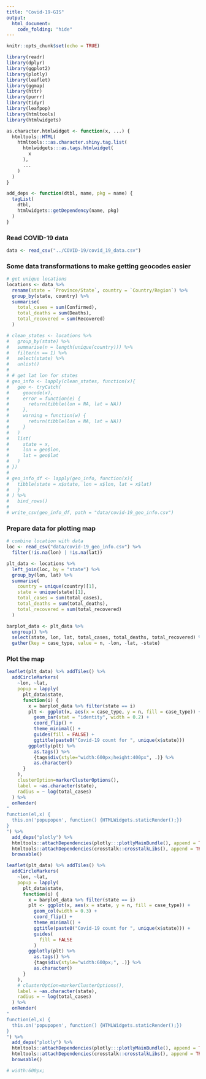 ```yaml
---
title: "Covid-19-GIS"
output:
  html_document:
    code_folding: "hide"
---
```


```r
knitr::opts_chunk$set(echo = TRUE)
```


```r
library(readr)
library(dplyr)
library(ggplot2)
library(plotly)
library(leaflet)
library(ggmap)
library(httr)
library(purrr)
library(tidyr)
library(leafpop)
library(htmltools)
library(htmlwidgets)

as.character.htmlwidget <- function(x, ...) {
  htmltools::HTML(
    htmltools:::as.character.shiny.tag.list(
      htmlwidgets:::as.tags.htmlwidget(
        x
      ),
      ...
    )
  )
}

add_deps <- function(dtbl, name, pkg = name) {
  tagList(
    dtbl,
    htmlwidgets::getDependency(name, pkg)
  )
}
```

### Read COVID-19 data
```r
data <- read_csv("../COVID-19/covid_19_data.csv")
```

### Some data transformations to make getting geocodes easier
```r
# get unique locations
locations <- data %>%
  rename(state = `Province/State`, country = `Country/Region`) %>%
  group_by(state, country) %>%
  summarise(
    total_cases = sum(Confirmed),
    total_deaths = sum(Deaths),
    total_recovered = sum(Recovered)
  )

# clean_states <- locations %>%
#   group_by(state) %>%
#   summarise(n = length(unique(country))) %>%
#   filter(n == 1) %>%
#   select(state) %>%
#   unlist()
# 
# # get lat lon for states
# geo_info <- lapply(clean_states, function(x){
#   geo <- tryCatch(
#     geocode(x),
#     error = function(e) {
#       return(tibble(lon = NA, lat = NA))
#     },
#     warning = function(w) {
#       return(tibble(lon = NA, lat = NA))
#     }
#   )
#   list(
#     state = x,
#     lon = geo$lon,
#     lat = geo$lat
#   )
# })
# 
# geo_info_df <- lapply(geo_info, function(x){
#   tibble(state = x$state, lon = x$lon, lat = x$lat)
#   }
# ) %>%
#   bind_rows()
# 
# write_csv(geo_info_df, path = "data/covid-19_geo_info.csv")
```

### Prepare data for plotting map

```r
# combine location with data
loc <- read_csv("data/covid-19_geo_info.csv") %>%
  filter(!is.na(lon) | !is.na(lat))

plt_data <- locations %>%
  left_join(loc, by = "state") %>%
  group_by(lon, lat) %>%
  summarise(
    country = unique(country)[1],
    state = unique(state)[1],
    total_cases = sum(total_cases),
    total_deaths = sum(total_deaths),
    total_recovered = sum(total_recovered)
  )

barplot_data <- plt_data %>%
  ungroup() %>%
  select(state, lon, lat, total_cases, total_deaths, total_recovered) %>%
  gather(key = case_type, value = n, -lon, -lat, -state)
```

### Plot the map

```r
leaflet(plt_data) %>% addTiles() %>%
  addCircleMarkers(
    ~lon, ~lat,
    popup = lapply(
      plt_data$state,
      function(i) {
        x = barplot_data %>% filter(state == i)
        plt <- ggplot(x, aes(x = case_type, y = n, fill = case_type)) + 
          geom_bar(stat = "identity", width = 0.2) + 
          coord_flip() + 
          theme_minimal() +
          guides(fill = FALSE) +
          ggtitle(paste0("Covid-19 count for ", unique(x$state)))
        ggplotly(plt) %>%
          as.tags() %>%
          {tags$div(style="width:600px;height:400px", .)} %>%
          as.character()
      }
    ),
    clusterOption=markerClusterOptions(),
    label = ~as.character(state),
    radius = ~ log(total_cases)
  ) %>%
  onRender(
"
function(el,x) {
  this.on('popupopen', function() {HTMLWidgets.staticRender();})
}
") %>%
  add_deps("plotly") %>%
  htmltools::attachDependencies(plotly:::plotlyMainBundle(), append = TRUE) %>%
  htmltools::attachDependencies(crosstalk::crosstalkLibs(), append = TRUE) %>%
  browsable()
```

```r
leaflet(plt_data) %>% addTiles() %>%
  addCircleMarkers(
    ~lon, ~lat,
    popup = lapply(
      plt_data$state,
      function(i) {
        x = barplot_data %>% filter(state == i)
        plt <- ggplot(x, aes(x = state, y = n, fill = case_type)) + 
          geom_col(width = 0.3) + 
          coord_flip() + 
          theme_minimal() +
          ggtitle(paste0("Covid-19 count for ", unique(x$state))) +
          guides(
            fill = FALSE
          )
        ggplotly(plt) %>%
          as.tags() %>%
          {tags$div(style="width:600px;", .)} %>%
          as.character()
      }
    ),
    # clusterOption=markerClusterOptions(),
    label = ~as.character(state),
    radius = ~ log(total_cases)
  ) %>%
  onRender(
"
function(el,x) {
  this.on('popupopen', function() {HTMLWidgets.staticRender();})
}
") %>%
  add_deps("plotly") %>%
  htmltools::attachDependencies(plotly:::plotlyMainBundle(), append = TRUE) %>%
  htmltools::attachDependencies(crosstalk::crosstalkLibs(), append = TRUE) %>%
  browsable()

# width:600px;
```

